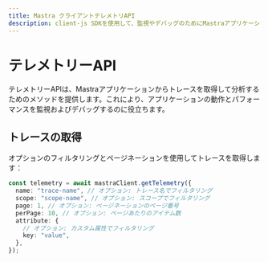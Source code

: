 ```yaml
---
title: Mastra クライアントテレメトリAPI
description: client-js SDKを使用して、監視やデバッグのためにMastraアプリケーションからトレースを取得し分析する方法を学びます。
---
```




# テレメトリーAPI

テレメトリーAPIは、Mastraアプリケーションからトレースを取得して分析するためのメソッドを提供します。これにより、アプリケーションの動作とパフォーマンスを監視およびデバッグするのに役立ちます。



## トレースの取得

オプションのフィルタリングとページネーションを使用してトレースを取得します：

```typescript
const telemetry = await mastraClient.getTelemetry({
  name: "trace-name", // オプション: トレース名でフィルタリング
  scope: "scope-name", // オプション: スコープでフィルタリング
  page: 1, // オプション: ページネーションのページ番号
  perPage: 10, // オプション: ページあたりのアイテム数
  attribute: {
    // オプション: カスタム属性でフィルタリング
    key: "value",
  },
});
```
